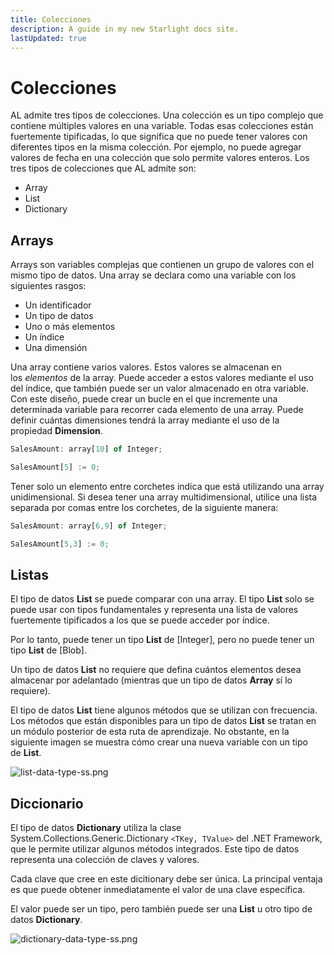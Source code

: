```yaml
---
title: Colecciones
description: A guide in my new Starlight docs site.
lastUpdated: true
---
```


# Colecciones

AL admite tres tipos de colecciones. Una colección es un tipo complejo que contiene múltiples valores en una variable. Todas esas colecciones están fuertemente tipificadas, lo que significa que no puede tener valores con diferentes tipos en la misma colección. Por ejemplo, no puede agregar valores de fecha en una colección que solo permite valores enteros. Los tres tipos de colecciones que AL admite son:

- Array
- List
- Dictionary

## Arrays

Arrays son variables complejas que contienen un grupo de valores con el mismo tipo de datos. Una array se declara como una variable con los siguientes rasgos:

- Un identificador
- Un tipo de datos
- Uno o más elementos
- Un índice
- Una dimensión

Una array contiene varios valores. Estos valores se almacenan en los *elementos* de la array. Puede acceder a estos valores mediante el uso del índice, que también puede ser un valor almacenado en otra variable. Con este diseño, puede crear un bucle en el que incremente una determinada variable para recorrer cada elemento de una array. Puede definir cuántas dimensiones tendrá la array mediante el uso de la propiedad **Dimension**.

```jsx
SalesAmount: array[10] of Integer;
```

```jsx
SalesAmount[5] := 0;
```

Tener solo un elemento entre corchetes indica que está utilizando una array unidimensional. Si desea tener una array multidimensional, utilice una lista separada por comas entre los corchetes, de la siguiente manera:

```jsx
SalesAmount: array[6,9] of Integer;
```

```jsx
SalesAmount[5,3] := 0;
```

## Listas

El tipo de datos **List** se puede comparar con una array. El tipo **List** solo se puede usar con tipos fundamentales y representa una lista de valores fuertemente tipificados a los que se puede acceder por índice.

Por lo tanto, puede tener un tipo **List** de [Integer], pero no puede tener un tipo **List** de [Blob].

Un tipo de datos **List** no requiere que defina cuántos elementos desea almacenar por adelantado (mientras que un tipo de datos **Array** sí lo requiere).

El tipo de datos **List** tiene algunos métodos que se utilizan con frecuencia. Los métodos que están disponibles para un tipo de datos **List** se tratan en un módulo posterior de esta ruta de aprendizaje. No obstante, en la siguiente imagen se muestra cómo crear una nueva variable con un tipo de **List**.

![list-data-type-ss.png](../../../../../assets/documentation/basic/list-data-type-ss.webp)

## Diccionario

El tipo de datos **Dictionary** utiliza la clase System.Collections.Generic.Dictionary `<TKey, TValue>` del .NET Framework, que le permite utilizar algunos métodos integrados. Este tipo de datos representa una colección de claves y valores.

Cada clave que cree en este dicitionary debe ser única. La principal ventaja es que puede obtener inmediatamente el valor de una clave específica.

El valor puede ser un tipo, pero también puede ser una **List** u otro tipo de datos **Dictionary**.

![dictionary-data-type-ss.png](../../../../../assets/documentation/basic/dictionary-data-type-ss.webp)